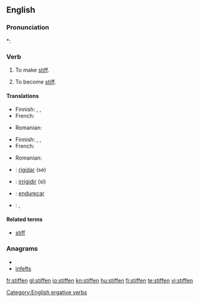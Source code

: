 ==English==

===Pronunciation===
*: {{rhymes|ɪfən}}

===Verb===
{{en-verb}}

# {{transitive}} To make [[stiff]].
# {{intransitive}} To become [[stiff]].

====Translations====
{{trans-top|to make stiff}}
* Finnish: {{t-|fi|jäykistää}}, {{t-|fi|jähmettää}}, {{t|fi|kangistaa}}
* French: {{t+|fr|raidir}}
{{trans-mid}}
* Romanian: {{t+|ro|întări}}
{{trans-bottom}}

{{trans-top|to become stiff}}
* Finnish: {{t+|fi|jäykistyä}}, {{t-|fi|jähmettyä}}, {{t|fi|kangistua}}
* French: {{t+|fr|raidir}}
{{trans-mid}}
* Romanian: {{t+|ro|întări}}
{{trans-bottom}}

{{checktrans-top}}
* {{ttbc|Interlingua}}: [[rigidar]] (se)
* {{ttbc|it}}: [[irrigidir]] (si)
{{trans-mid}}
* {{ttbc|pt}}: [[endureçar]]
* {{ttbc|es}}: {{t|es|atiesar|alt=atiesarse}}, {{t|es|endurecer|alt=endurecerse}}
{{trans-bottom}}

====Related terms====
* [[stiff]]

===Anagrams===
* {{alphagram|effinst}}
* [[infefts#English|infefts]]

[[Category:English ergative verbs]]

[[fr:stiffen]]
[[gl:stiffen]]
[[io:stiffen]]
[[kn:stiffen]]
[[hu:stiffen]]
[[fi:stiffen]]
[[te:stiffen]]
[[vi:stiffen]]